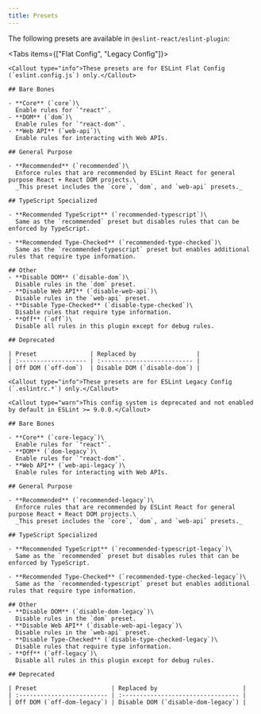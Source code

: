 ```yaml
---
title: Presets
---
```



The following presets are available in `@eslint-react/eslint-plugin`:

<Tabs items={["Flat Config", "Legacy Config"]}>

  <Tab value="Flat Config">

    <Callout type="info">These presets are for ESLint Flat Config (`eslint.config.js`) only.</Callout>

    ## Bare Bones

    - **Core** (`core`)\
      Enable rules for `"react"`.
    - **DOM** (`dom`)\
      Enable rules for `"react-dom"`.
    - **Web API** (`web-api`)\
      Enable rules for interacting with Web APIs.

    ## General Purpose

    - **Recommended** (`recommended`)\
      Enforce rules that are recommended by ESLint React for general purpose React + React DOM projects.\
      _This preset includes the `core`, `dom`, and `web-api` presets._

    ## TypeScript Specialized

    - **Recommended TypeScript** (`recommended-typescript`)\
      Same as the `recommended` preset but disables rules that can be enforced by TypeScript.

    - **Recommended Type-Checked** (`recommended-type-checked`)\
      Same as the `recommended-typescript` preset but enables additional rules that require type information.

    ## Other
    - **Disable DOM** (`disable-dom`)\
      Disable rules in the `dom` preset.
    - **Disable Web API** (`disable-web-api`)\
      Disable rules in the `web-api` preset.
    - **Disable Type-Checked** (`disable-type-checked`)\
      Disable rules that require type information.
    - **Off** (`off`)\
      Disable all rules in this plugin except for debug rules.

    ## Deprecated

    | Preset               | Replaced by                 |
    | :------------------- | :-------------------------- |
    | Off DOM (`off-dom`)  | Disable DOM (`disable-dom`) |

  </Tab>

  <Tab value="Legacy Config">

    <Callout type="info">These presets are for ESLint Legacy Config (`.eslintrc.*`) only.</Callout>

    <Callout type="warn">This config system is deprecated and not enabled by default in ESLint >= 9.0.0.</Callout>

    ## Bare Bones

    - **Core** (`core-legacy`)\
      Enable rules for `"react"`.
    - **DOM** (`dom-legacy`)\
      Enable rules for `"react-dom"`.
    - **Web API** (`web-api-legacy`)\
      Enable rules for interacting with Web APIs.

    ## General Purpose

    - **Recommended** (`recommended-legacy`)\
      Enforce rules that are recommended by ESLint React for general purpose React + React DOM projects.\
      _This preset includes the `core`, `dom`, and `web-api` presets._

    ## TypeScript Specialized

    - **Recommended TypeScript** (`recommended-typescript-legacy`)\
      Same as the `recommended` preset but disables rules that can be enforced by TypeScript.

    - **Recommended Type-Checked** (`recommended-type-checked-legacy`)\
      Same as the `recommended-typescript` preset but enables additional rules that require type information.

    ## Other
    - **Disable DOM** (`disable-dom-legacy`)\
      Disable rules in the `dom` preset.
    - **Disable Web API** (`disable-web-api-legacy`)\
      Disable rules in the `web-api` preset.
    - **Disable Type-Checked** (`disable-type-checked-legacy`)\
      Disable rules that require type information.
    - **Off** (`off-legacy`)\
      Disable all rules in this plugin except for debug rules.

    ## Deprecated

    | Preset                     | Replaced by                        |
    | :------------------------- | :--------------------------------- |
    | Off DOM (`off-dom-legacy`) | Disable DOM (`disable-dom-legacy`) |

  </Tab>

</Tabs>
